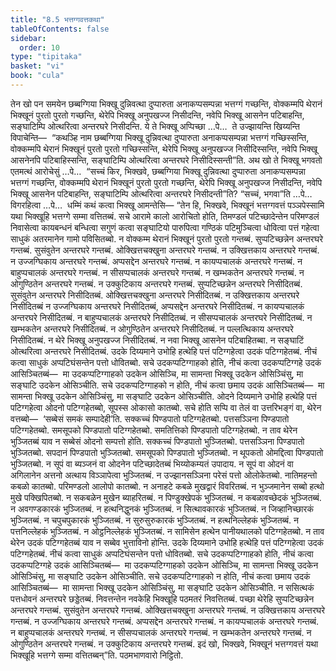 ```yaml
---
title: "8.5 भत्तग्गवत्तकथा"
tableOfContents: false
sidebar:
  order: 10
type: "tipitaka"
basket: "vi"
book: "cula"
---
```



<DynamicBreadcrumb />

<Division number="363" book="cula">

<Paragraph number="1672" book="cula">
तेन खो पन समयेन छब्बग्गिया भिक्खू दुन्निवत्था दुप्पारुता अनाकप्पसम्पन्ना भत्तग्गं गच्छन्ति, वोक्कम्मपि थेरानं भिक्खूनं पुरतो पुरतो गच्छन्ति, थेरेपि भिक्खू अनुपखज्ज निसीदन्ति, नवेपि भिक्खू आसनेन पटिबाहन्ति, सङ्घाटिम्पि ओत्थरित्वा अन्तरघरे निसीदन्ति. ये ते भिक्खू अप्पिच्छा …पे…  ते उज्झायन्ति खिय्यन्ति विपाचेन्ति—  “कथञ्हि नाम छब्बग्गिया भिक्खू दुन्निवत्था दुप्पारुता अनाकप्पसम्पन्ना भत्तग्गं गच्छिस्सन्ति, वोक्कम्मपि थेरानं भिक्खूनं पुरतो पुरतो गच्छिस्सन्ति, थेरेपि भिक्खू अनुपखज्ज निसीदिस्सन्ति, नवेपि भिक्खू आसनेनपि पटिबाहिस्सन्ति, सङ्घाटिम्पि ओत्थरित्वा अन्तरघरे निसीदिस्सन्ती”ति. अथ खो ते भिक्खू भगवतो एतमत्थं आरोचेसुं …पे…  “सच्चं किर, भिक्खवे, छब्बग्गिया भिक्खू दुन्निवत्था दुप्पारुता अनाकप्पसम्पन्ना भत्तग्गं गच्छन्ति, वोक्कम्मपि थेरानं भिक्खूनं पुरतो पुरतो गच्छन्ति, थेरेपि भिक्खू अनुपखज्ज निसीदन्ति, नवेपि भिक्खू आसनेन पटिबाहन्ति, सङ्घाटिम्पि ओत्थरित्वा अन्तरघरे निसीदन्ती”ति? “सच्चं, भगवा”ति …पे…  विगरहित्वा …पे…  धम्मिं कथं कत्वा भिक्खू आमन्तेसि—
</Paragraph>

</Division>
<Division number="364" book="cula">

<Paragraph number="1673" book="cula">
“तेन हि, भिक्खवे, भिक्खूनं भत्तग्गवत्तं पञ्ञपेस्सामि यथा भिक्खूहि भत्तग्गे सम्मा वत्तितब्बं. सचे आरामे कालो आरोचितो होति, तिमण्डलं पटिच्छादेन्तेन परिमण्डलं निवासेत्वा कायबन्धनं बन्धित्वा सगुणं कत्वा सङ्घाटियो पारुपित्वा गण्ठिकं पटिमुञ्चित्वा धोवित्वा पत्तं गहेत्वा साधुकं अतरमानेन गामो पविसितब्बो.
</Paragraph>

<Paragraph number="1674" book="cula">
न वोक्कम्म थेरानं भिक्खूनं पुरतो पुरतो गन्तब्बं. सुप्पटिच्छन्नेन अन्तरघरे गन्तब्बं. सुसंवुतेन अन्तरघरे गन्तब्बं. ओक्खित्तचक्खुना अन्तरघरे गन्तब्बं. न उक्खित्तकाय अन्तरघरे गन्तब्बं. न उज्जग्घिकाय अन्तरघरे गन्तब्बं. अप्पसद्देन अन्तरघरे गन्तब्बं. न कायप्पचालकं अन्तरघरे गन्तब्बं. न बाहुप्पचालकं अन्तरघरे गन्तब्बं. न सीसप्पचालकं अन्तरघरे गन्तब्बं. न खम्भकतेन अन्तरघरे गन्तब्बं. न ओगुण्ठितेन अन्तरघरे गन्तब्बं. न उक्कुटिकाय अन्तरघरे गन्तब्बं.
</Paragraph>

<Paragraph number="1675" book="cula">
सुप्पटिच्छन्नेन अन्तरघरे निसीदितब्बं. सुसंवुतेन अन्तरघरे निसीदितब्बं. ओक्खित्तचक्खुना अन्तरघरे निसीदितब्बं. न उक्खित्तकाय अन्तरघरे निसीदितब्बं न उज्जग्घिकाय अन्तरघरे निसीदितब्बं, अप्पसद्देन अन्तरघरे निसीदितब्बं. न कायप्पचालकं अन्तरघरे निसीदितब्बं. न बाहुप्पचालकं अन्तरघरे निसीदितब्बं. न सीसप्पचालकं अन्तरघरे निसीदितब्बं. न खम्भकतेन अन्तरघरे निसीदितब्बं. न ओगुण्ठितेन अन्तरघरे निसीदितब्बं. न पल्लत्थिकाय अन्तरघरे निसीदितब्बं. न थेरे भिक्खू अनुपखज्ज निसीदितब्बं. न नवा भिक्खू आसनेन पटिबाहितब्बा. न सङ्घाटिं ओत्थरित्वा अन्तरघरे निसीदितब्बं.
</Paragraph>

<Paragraph number="1676" book="cula">
उदके दिय्यमाने उभोहि हत्थेहि पत्तं पटिग्गहेत्वा उदकं पटिग्गहेतब्बं. नीचं कत्वा साधुकं अप्पटिघंसन्तेन पत्तो धोवितब्बो. सचे उदकप्पटिग्गाहको होति, नीचं कत्वा उदकप्पटिग्गहे उदकं आसिञ्चितब्बं—  मा उदकप्पटिग्गाहको उदकेन ओसिञ्चि, मा सामन्ता भिक्खू उदकेन ओसिञ्चिंसु, मा सङ्घाटि उदकेन ओसिञ्चीति. सचे उदकप्पटिग्गाहको न होति, नीचं कत्वा छमाय उदकं आसिञ्चितब्बं—  मा सामन्ता भिक्खू उदकेन ओसिञ्चिंसु, मा सङ्घाटि उदकेन ओसिञ्चीति.
</Paragraph>

<Paragraph number="1677" book="cula">
ओदने दिय्यमाने उभोहि हत्थेहि पत्तं पटिग्गहेत्वा ओदनो पटिग्गहेतब्बो, सूपस्स ओकासो कातब्बो. सचे होति सप्पि वा तेलं वा उत्तरिभङ्गं वा, थेरेन वत्तब्बो—  ‘सब्बेसं समकं सम्पादेही’ति. सक्कच्चं पिण्डपातो पटिग्गहेतब्बो. पत्तसञ्ञिना पिण्डपातो पटिग्गहेतब्बो. समसूपको पिण्डपातो पटिग्गहेतब्बो. समतित्तिको पिण्डपातो पटिग्गहेतब्बो.
</Paragraph>

<Paragraph number="1678" book="cula">
न ताव थेरेन भुञ्जितब्बं याव न सब्बेसं ओदनो सम्पत्तो होति. सक्कच्चं पिण्डपातो भुञ्जितब्बो. पत्तसञ्ञिना पिण्डपातो भुञ्जितब्बो. सपदानं पिण्डपातो भुञ्जितब्बो. समसूपको पिण्डपातो भुञ्जितब्बो. न थूपकतो ओमद्दित्वा पिण्डपातो भुञ्जितब्बो. न सूपं वा ब्यञ्जनं वा ओदनेन पटिच्छादेतब्बं भिय्योकम्यतं उपादाय. न सूपं वा ओदनं वा अगिलानेन अत्तनो अत्थाय विञ्ञापेत्वा भुञ्जितब्बं. न उज्झानसञ्ञिना परेसं पत्तो ओलोकेतब्बो. नातिमहन्तो कबळो कातब्बो. परिमण्डलो आलोपो कातब्बो. न अनाहटे कबळे मुखद्वारं विवरितब्बं. न भुञ्जमानेन सब्बो हत्थो मुखे पक्खिपितब्बो. न सकबळेन मुखेन ब्याहरितब्बं. न पिण्डुक्खेपकं भुञ्जितब्बं. न कबळावच्छेदकं भुञ्जितब्बं. न अवगण्डकारकं भुञ्जितब्बं. न हत्थनिद्धुनकं भुञ्जितब्बं. न सित्थावकारकं भुञ्जितब्बं. न जिव्हानिच्छारकं भुञ्जितब्बं. न चपुचपुकारकं भुञ्जितब्बं. न सुरुसुरुकारकं भुञ्जितब्बं. न हत्थनिल्लेहकं भुञ्जितब्बं. न पत्तनिल्लेहकं भुञ्जितब्बं. न ओट्ठनिल्लेहकं भुञ्जितब्बं.
</Paragraph>

<Paragraph number="1679" book="cula">
न सामिसेन हत्थेन पानीयथालको पटिग्गहेतब्बो. न ताव थेरेन उदकं पटिग्गहेतब्बं याव न सब्बेव भुत्ताविनो होन्ति. उदके दिय्यमाने उभोहि हत्थेहि पत्तं पटिग्गहेत्वा उदकं पटिग्गहेतब्बं. नीचं कत्वा साधुकं अप्पटिघंसन्तेन पत्तो धोवितब्बो. सचे उदकप्पटिग्गाहको होति, नीचं कत्वा उदकप्पटिग्गहे उदकं आसिञ्चितब्बं—  मा उदकप्पटिग्गाहको उदकेन ओसिञ्चि, मा सामन्ता भिक्खू उदकेन ओसिञ्चिंसु, मा सङ्घाटि उदकेन ओसिञ्चीति. सचे उदकप्पटिग्गाहको न होति, नीचं कत्वा छमाय उदकं आसिञ्चितब्बं—  मा सामन्ता भिक्खू उदकेन ओसिञ्चिंसु, मा सङ्घाटि उदकेन ओसिञ्चीति. न ससित्थकं पत्तधोवनं अन्तरघरे छड्डेतब्बं.
</Paragraph>

<Paragraph number="1680" book="cula">
निवत्तन्तेन नवकेहि भिक्खूहि पठमतरं निवत्तितब्बं. पच्छा थेरेहि सुप्पटिच्छन्नेन अन्तरघरे गन्तब्बं. सुसंवुतेन अन्तरघरे गन्तब्बं. ओक्खित्तचक्खुना अन्तरघरे गन्तब्बं. न उक्खित्तकाय अन्तरघरे गन्तब्बं. न उज्जग्घिकाय अन्तरघरे गन्तब्बं. अप्पसद्देन अन्तरघरे गन्तब्बं. न कायप्पचालकं अन्तरघरे गन्तब्बं. न बाहुप्पचालकं अन्तरघरे गन्तब्बं. न सीसप्पचालकं अन्तरघरे गन्तब्बं. न खम्भकतेन अन्तरघरे गन्तब्बं. न ओगुण्ठितेन अन्तरघरे गन्तब्बं. न उक्कुटिकाय अन्तरघरे गन्तब्बं. इदं खो, भिक्खवे, भिक्खूनं भत्तग्गवत्तं यथा भिक्खूहि भत्तग्गे सम्मा वत्तितब्बन्”ति.

</Paragraph>
</Division>

<Paragraph number="1681" type="center" book="cula">
पठमभाणवारो निट्ठितो.
</Paragraph>